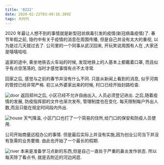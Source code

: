 ```yaml
---
title: '0222'
date: 2020-02-22T03:49:16.389Z
tags: 大时代
---
```


2020 年最让人想不到的事情就是新型冠状病毒引发的疫情(新冠病毒疫情)了.
春节年假之前, 隐约中有关于疫情的消息在周围传播, 但是自己并没有太大的重视,
以为是过几天就过去了.
公司里的一个同事从武汉回来, 开玩笑说周围有人在 ,大家还是嘻嘻哈哈.

返家的途中, 乘坐地铁去火车站的时候, 发现地铁上的人基本上都戴着口罩, 而且似乎有点空荡荡的,
当时才感觉事情有点不太寻常.

回家之后, 感觉与之前的春节并没有什么不同.
只是从新闻上看到的消息, 似乎河南的管控已经非常严格.
初三从外婆家出来的时候, 村口已经开始封路检查.

![door](assets/door.jpg)
返回郑州之后, 小区已经不允许自由出入, 人员必须登记进出. 之后,随着疫情的发展, 防疫指挥部的文件也渐次发布, 管理制度也在变化.
每天限制每户外出人数,而且只能在规定时间段内外出.

![house](assets/house.jpg)
天气降温, 小区门口也打了一个简易的住所,给门口的保安和防疫人员使用.

公司开始商量远程办公的事情.
但是最后实际上并没有实施,因为创业公司当下并没有急需的业务要做.
由此也开始了一个最长的假期.

![river](assets/river.jpg)
本来是准备学习点新的东西,但是自己一直处于严重的鼻炎发作状态. 所以每天除了看点书,
就是去附近的河边闲逛.
